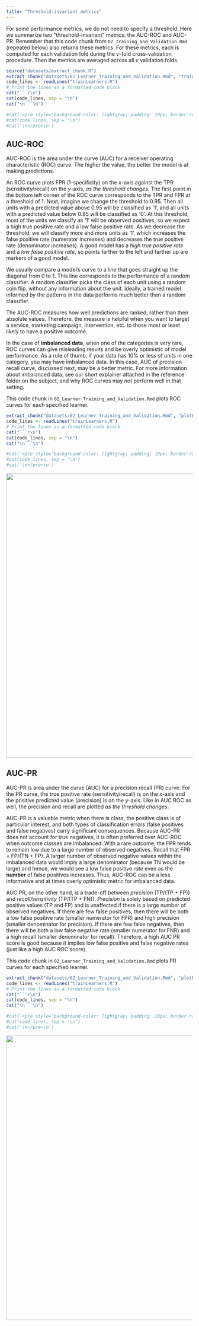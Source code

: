 ```yaml
---
title: "Threshold-invariant metrics"
---
```


For some performance metrics, we do not need to specify a threshold. Here we summarize two "threshold-invariant" metrics: the AUC-ROC and AUC-PR. Remember that this code chunk from `02_Training_and_Validation.Rmd` (repeated below) also returns these metrics. For these metrics, each is computed for each validation fold during the $v$-fold cross-validation procedure. Then the metrics are averaged across all $v$ validation folds.

```r
source("datasets/extract_chunk.R")
extract_chunk("datasets/02_Learner_Training_and_Validation.Rmd", "trainLearners")
code_lines <- readLines("trainLearners.R")
# Print the lines as a formatted code block
cat("```r\n")
cat(code_lines, sep = "\n")
cat("\n```\n")

#cat('<pre style="background-color: lightgray; padding: 10px; border-radius: 5px;">\n')
#cat(code_lines, sep = "\n")
#cat('\n</pre>\n')
```

## AUC-ROC

AUC-ROC is the area under the curve (AUC) for a receiver operating characteristic (ROC) curve. The higher the value, the better the model is at making predictions.

An ROC curve plots FPR (1-specificity) on the $x$-axis against the TPR (sensitivity/recall) on the $y$-axis, *as the threshold changes.* The first point in the bottom left corner of the ROC curve corresponds to the TPR and FPR at a threshold of 1. Next, imagine we change the threshold to 0.95. Then all units with a predicted value above 0.95 will be classified as '1', and all units with a predicted value below 0.95 will be classified as '0'. At this threshold, most of the units we classify as '1' will be observed positives, so we expect a high true positive rate and a low false positive rate. As we decrease the threshold, we will classify more and more units as '1', which increases the false positive rate (numerator increases) and decreases the true positive rate (denominator increases). A good model has a *high true positive rate* and a *low false positive rate*, so points farther to the left and farther up are markers of a good model.

We usually compare a model's curve to a line that goes straight up the diagonal from 0 to 1. This line corresponds to the performance of a random classifier. A random classifier picks the class of each unit using a random coin flip, without any information about the unit. Ideally, a trained model informed by the patterns in the data performs much better than a random classifier.

The AUC-ROC measures how well predictions are ranked, rather than their absolute values. Therefore, the measure is helpful when you want to target a service, marketing campaign, intervention, etc. to those most or least likely to have a positive outcome. 

In the case of **imbalanced data**, when one of the categories is very rare, ROC curves can give misleading results and be overly optimistic of model performance. As a rule of thumb, if your data has 10% or less of units in one category, you may have imbalanced data. In this case, AUC of precision recall curve, discussed next, may be a better metric. For more information about imbalanced data, see our short explainer attached in the reference folder on the subject, and why ROC curves may not perform well in that setting.

This code chunk in `02_Learner_Training_and_Validation.Rmd` plots ROC curves for each specified learner.

```r
extract_chunk("datasets/02_Learner_Training_and_Validation.Rmd", "plotROCCurves")
code_lines <- readLines("trainLearners.R")
# Print the lines as a formatted code block
cat("```r\n")
cat(code_lines, sep = "\n")
cat("\n```\n")

#cat('<pre style="background-color: lightgray; padding: 10px; border-radius: 5px;">\n')
#cat(code_lines, sep = "\n")
#cat('\n</pre>\n')
```

![](images/AUC_ROC.png){fig-align="left" width="8in"}

## AUC-PR

AUC-PR is area under the curve (AUC) for a precision recall (PR) curve. For the PR curve, the true positive rate (sensitivity/recall) is on the $x$-axis and the positive predicted value (precision) is on the $y$-axis. Like in AUC ROC as well, the precision and recall are plotted *as the threshold changes*.

AUC-PR is a valuable metric when there is class, the positive class is of particular interest, and both types of classification errors (false positives and false negatives) carry significant consequences. Because AUC-PR does not account for true negatives, it is often preferred over AUC-ROC when outcome classes are imbalanced. With a rare outcome, the FPR tends to remain low due to a large number of observed negatives. Recall that FPR = FP/(TN + FP). A larger number of observed negative values within the imbalanced data would imply a large denominator (because TN would be large) and hence, we would see a low false positive *rate* even as the **number** of false positives increases. Thus, AUC-ROC can be a less informative and at times overly optimistic metric for imbalanced data.

AUC PR, on the other hand, is a trade-off between *precision* (TP/(TP + FP)) and *recall/sensitivity* (TP/(TP + FN)). *Precision* is solely based on predicted positive values (TP and FP) and is unaffected if there is a large number of observed negatives. If there are few false positives, then there will be both a low false positive rate (smaller numerator for FPR) and high precision (smaller denominator for precision). If there are few false negatives, then there will be both a low false negative rate (smaller numerator for FNR) and a high recall (smaller denominator for recall). Therefore, a high AUC PR score is good because it implies low false positive and false negative rates (just like a high AUC ROC score).

This code chunk in `02_Learner_Training_and_Validation.Rmd` plots PR curves for each specified learner.

```r

extract_chunk("datasets/02_Learner_Training_and_Validation.Rmd", "plotPRCurves")
code_lines <- readLines("trainLearners.R")
# Print the lines as a formatted code block
cat("```r\n")
cat(code_lines, sep = "\n")
cat("\n```\n")

#cat('<pre style="background-color: lightgray; padding: 10px; border-radius: 5px;">\n')
#cat(code_lines, sep = "\n")
#cat('\n</pre>\n')
```

![](images/AUC_PR.png){fig-align="left" width="8in"}
